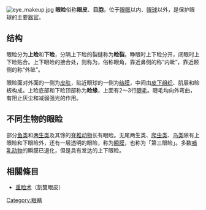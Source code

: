 {{unreferenced|time=2010-12-23T08:49:17+00:00}}
[[File:eye_makeup.jpg|thumb]]
'''眼睑'''俗称'''眼皮'''、'''目胞'''，位于[[眼眶|眼眶]]以内、[[眼球|眼球]]以外，是保护眼球的主要[[器官|器官]]。

== 结构 ==
眼睑分为'''上睑'''和'''下睑'''，分隔上下睑的裂缝称为'''睑裂'''。睁眼时上下睑分开，闭眼时上下睑贴合。上下眼睑的接合处，则称为{{zy|眦|zì|ㄗˋ}}，俗称眼角，靠近鼻侧的称“内眦”，靠近颞侧的称“外眦”。

眼睑面对外面的一侧为[[皮肤|皮肤]]，贴近眼球的一侧为[[结膜|结膜]]，中间由[[皮下组织|皮下组织]]、肌层和睑板构成。上睑底部和下睑顶部称为'''睑缘'''，上面有2～3行[[睫毛|睫毛]]。睫毛均向外弯曲，有阻止灰尘和减弱强光的作用。

== 不同生物的眼睑 ==
部分[[鱼类|鱼类]]和[[两生类|两生类]]及其馀的[[脊椎动物|脊椎动物]]长有眼睑。无尾两生类、[[爬虫类|爬虫类]]、[[鸟类|鸟类]]除有上眼睑和下眼睑外，还有一层透明的眼睑，称为[[瞬膜|瞬膜]]，也称为「第三眼睑」。多数[[哺乳动物|哺乳动物]]的瞬膜已退化，但是具有发达的上下眼睑。

== 相關條目 ==
*[[重睑术|重睑术]]（割雙眼皮）

{{Orbital_anatomy}}
[[Category:眼睛|Category:眼睛]]